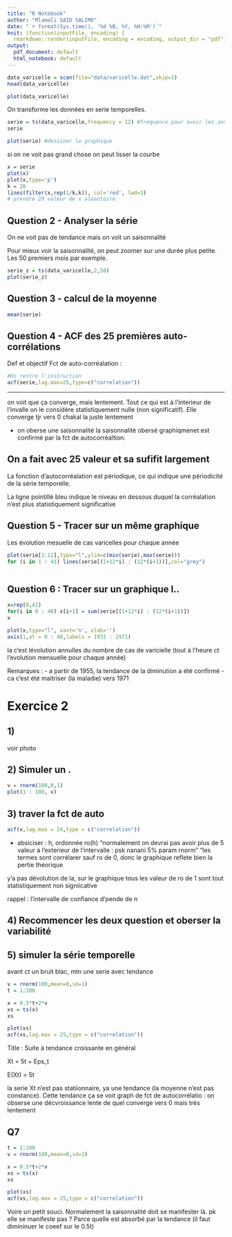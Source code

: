 ```yaml
---
title: "R Notebook"
author: "Mlamali SAID SALIMO"
date: "`r format(Sys.time(), '%d %B, %Y, %H:%M')`"
knit: (function(inputFile, encoding) {
  rmarkdown::render(inputFile, encoding = encoding, output_dir = "pdf") })
output:
  pdf_document: default
  html_notebook: default
---
```


```r
data_varicelle = scan(file="data/varicelle.dat",skip=1)
head(data_varicelle)
```
```r
plot(data_varicelle)
```
On transforme les données en serie temporelles. 
```r
serie = ts(data_varicelle,frequency = 12) #frequence pour avoir les années en absciesse (les données menseulles)
serie
```

```r
plot(serie) #dessiner le graphique
```
si on ne voit pas grand chose on peut lisser la courbe
```r
x = serie
plot(x)
plot(x,type='p')
k = 20
lines(filter(x,rep(1/k,k)), col='red', lwd=3)
# prendre 20 valeur de x aléaotoire
```

## Question 2 - Analyser la série

On ne voit pas de tendance mais on voit un saisonnalité

Pour mieux voir la saisonnalité, on peut zoomer sur une durée plus petite. Les 50 premiers mois par exemple.

```r
serie_z = ts(data_varicelle,2,50)
plot(serie_z)
```

## Question 3 - calcul de la moyenne

```r
mean(serie)
```
## Question 4 - ACF des 25 premières auto-corrélations

Def et objectif Fct de auto-corréalation :


```r
#On rentre l'instruction 
acf(serie,lag.max=25,type=c("correlation"))
```


---

on voit que ça converge, mais lentement. Tout ce qui est à l'interieur de l'invalle on le considère statistiquement nulle (non significatif). Elle converge tjr vers 0 chakal la juste lentement

- on oberse une saisonnalité
la saisonnalité obersé graphiqmenet est confirmé par la fct de autocorréaltion. 

On a fait avec 25 valeur et sa sufifit largement
---
La fonction d'autocorréalation est périodique, ce qui indique une périodicité de la série temporelle. 

La ligne pointillé bleu indique le niveau en dessous duquel la corréalation n'est plus statistiquement significative

## Question 5 - Tracer sur un même graphique 

Les évolution mesuelle de cas varicelles pour chaque année

```r
plot(serie[1:12],type="l",ylim=c(min(serie),max(serie)))
for (i in 1 : 41) lines(serie[(1+12*i) : (12*(i+1))],col="grey")
```
```r

```

## Question 6 : Tracer sur un graphique l..

```r
x=rep(0,41)
for(i in 0 : 40) x[i+1] = sum(serie[(1+12*i) : (12*(i+1))])
x
```
```r
plot(x,type="l", xaxt='n', xlab='')
axis(1,at = 0 : 40,labels = 1931 : 1971)
```
la c'est lévolution annulles du nombre de cas de varicielle (tout à l'heure ct l'evolution mensuelle pour chaque année)

Remarques :
- a partir de 1955, la tendance de la diminution a été confirmé 
- ca c'est été maitriser (la maladie) vers 1971


# Exercice 2

## 1) 

voir photo

## 2) Simuler un .

```r
v = rnorm(100,0,1)
plot(1 : 100, v)
```
## 3) traver la fct de auto

```r
acf(v,lag.max = 24,type = c("correlation"))
```
- absiciser : h, ordonnée ro(h)
"normalement on devrai pas avoir plus de 5 valeur à l'exterieur de l'intervalle : psk nanani 5% param rnorm"
"les termes sont corrélarer sauf ro de 0, donc le graphique reflete bien la pertie théorique

y'a pas dévolution de la, sur le graphique tous les valeur de ro de 1 sont tout statistiquement non signiicative

rappel : l'intervalle de confiance d'pende de n


## 4) Recommencer les deux question et oberser la variabilité

## 5) simuler la série temporelle

avant ct un bruit blac, mtn une serie avec tendance

```r
v = rnorm(100,mean=0,sd=1)
t = 1:100

x = 0.5*t+2*v
xs = ts(x)
xs
```


```r
plot(xs)
acf(xs,lag.max = 25,type = c("correlation"))
```
Title : Suite à tendance croissante
en général

Xt = 5t + Eps_t

E(Xt) = 5t

la serie Xt n'est pas statiionnaire, ya une tendance (la moyenne n'est pas constance). Cette tendance ça se voit graph de fct de autocorrélatio : on obserse une décvroissance lente de  quel converge vers 0 mais très lentement

## Q7

```r
t = 1:100
v = rnorm(100,mean=0,sd=1)

x = 0.5*t+2*v
xs = ts(x)
xs
```


```r
plot(xs)
acf(xs,lag.max = 25,type = c("correlation"))
```

Voire un petit souci. Normalement la saisonnalité doit se manifester là. pk elle se manifeste pas ? Parce quelle est absorbé par la tendance (il faut dimininuer le coeef sur le 0.5t)

